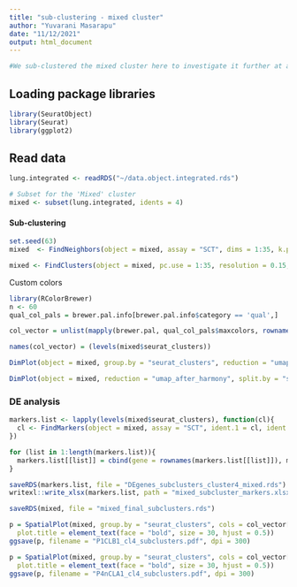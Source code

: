 ```yaml
---
title: "sub-clustering - mixed cluster"
author: "Yuvarani Masarapu"
date: "11/12/2021"
output: html_document
---
```


```r
#We sub-clustered the mixed cluster here to investigate it further at a more granular level
```

## Loading package libraries
```r
library(SeuratObject)
library(Seurat)
library(ggplot2)
```

## Read data
```r
lung.integrated <- readRDS("~/data.object.integrated.rds")

# Subset for the 'Mixed' cluster
mixed <- subset(lung.integrated, idents = 4)
```

#### Sub-clustering
```r
set.seed(63)
mixed  <- FindNeighbors(object = mixed, assay = "SCT", dims = 1:35, k.param = 23, graph.name = "graph_afterHarmony", reduction = "harmony_sid")

mixed <- FindClusters(object = mixed, pc.use = 1:35, resolution = 0.15, save.SNN = T, do.sparse = T, graph.name = "graph_afterHarmony", random.seed = 3915, group.singletons = TRUE)
```

Custom colors
```r
library(RColorBrewer)
n <- 60
qual_col_pals = brewer.pal.info[brewer.pal.info$category == 'qual',]

col_vector = unlist(mapply(brewer.pal, qual_col_pals$maxcolors, rownames(qual_col_pals)))
```

```r
names(col_vector) = (levels(mixed$seurat_clusters))

DimPlot(object = mixed, group.by = "seurat_clusters", reduction = "umap_after_harmony", label = T, pt.size = 0.2, cols = col_vector[1:3]) + ggtitle("Seurat clusters distribution in UMAP")

DimPlot(object = mixed, reduction = "umap_after_harmony", split.by = "sample_type", cols = col_vector[1:3]) + ggtitle("Visualise two sample types side-by-side")
```

### DE analysis
```r
markers.list <- lapply(levels(mixed$seurat_clusters), function(cl){
  cl <- FindMarkers(object = mixed, assay = "SCT", ident.1 = cl, ident.2 = NULL, test.use = "wilcox", random.seed = 47, min.pct = 0.005)
})

for (list in 1:length(markers.list)){
  markers.list[[list]] = cbind(gene = rownames(markers.list[[list]]), markers.list[[list]])
}

saveRDS(markers.list, file = "DEgenes_subclusters_cluster4_mixed.rds")
writexl::write_xlsx(markers.list, path = "mixed_subcluster_markers.xlsx", col_names = TRUE, format_headers = TRUE)
```

```r
saveRDS(mixed, file = "mixed_final_subclusters.rds")
```

```r
p = SpatialPlot(mixed, group.by = "seurat_clusters", cols = col_vector[1:3], images = "slice1", pt.size.factor = 1.2) + ggtitle("ZCL 02, B1") + theme(
  plot.title = element_text(face = "bold", size = 30, hjust = 0.5))
ggsave(p, filename = "P1CLB1_cl4_subclusters.pdf", dpi = 300)

p = SpatialPlot(mixed, group.by = "seurat_clusters", cols = col_vector[1:3], images = "slice1.9", pt.size.factor = 1.2) + ggtitle("BnCL 07, A1") + theme(
  plot.title = element_text(face = "bold", size = 30, hjust = 0.5))
ggsave(p, filename = "P4nCLA1_cl4_subclusters.pdf", dpi = 300)
```
